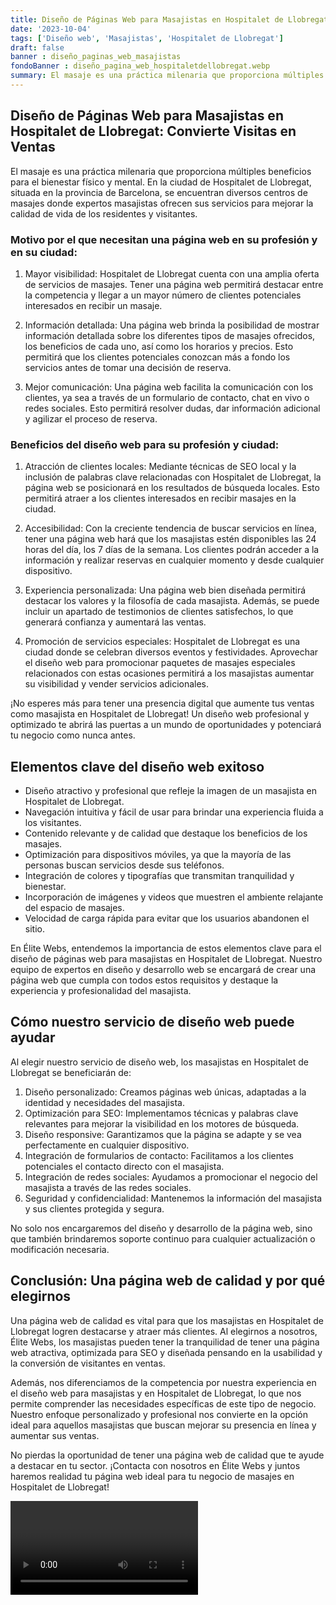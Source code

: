 ```yaml
---
title: Diseño de Páginas Web para Masajistas en Hospitalet de Llobregat
date: '2023-10-04'
tags: ['Diseño web', 'Masajistas', 'Hospitalet de Llobregat']
draft: false
banner : diseño_paginas_web_masajistas
fondoBanner : diseño_pagina_web_hospitaletdellobregat.webp
summary: El masaje es una práctica milenaria que proporciona múltiples beneficios para el bienestar físico y mental. En la ciudad de Hospitalet de Llobregat, situada en la provincia de Barcelona, se encuentran diversos centros de masajes donde expertos masajistas ofrecen sus servicios para mejorar la calidad de vida de los residentes y visitantes.
---
```


## Diseño de Páginas Web para Masajistas en Hospitalet de Llobregat: Convierte Visitas en Ventas

El masaje es una práctica milenaria que proporciona múltiples beneficios para el bienestar físico y mental. En la ciudad de Hospitalet de Llobregat, situada en la provincia de Barcelona, se encuentran diversos centros de masajes donde expertos masajistas ofrecen sus servicios para mejorar la calidad de vida de los residentes y visitantes.

### Motivo por el que necesitan una página web en su profesión y en su ciudad:

1. Mayor visibilidad: Hospitalet de Llobregat cuenta con una amplia oferta de servicios de masajes. Tener una página web permitirá destacar entre la competencia y llegar a un mayor número de clientes potenciales interesados en recibir un masaje.

2. Información detallada: Una página web brinda la posibilidad de mostrar información detallada sobre los diferentes tipos de masajes ofrecidos, los beneficios de cada uno, así como los horarios y precios. Esto permitirá que los clientes potenciales conozcan más a fondo los servicios antes de tomar una decisión de reserva.

3. Mejor comunicación: Una página web facilita la comunicación con los clientes, ya sea a través de un formulario de contacto, chat en vivo o redes sociales. Esto permitirá resolver dudas, dar información adicional y agilizar el proceso de reserva.

### Beneficios del diseño web para su profesión y ciudad:

1. Atracción de clientes locales: Mediante técnicas de SEO local y la inclusión de palabras clave relacionadas con Hospitalet de Llobregat, la página web se posicionará en los resultados de búsqueda locales. Esto permitirá atraer a los clientes interesados en recibir masajes en la ciudad.

2. Accesibilidad: Con la creciente tendencia de buscar servicios en línea, tener una página web hará que los masajistas estén disponibles las 24 horas del día, los 7 días de la semana. Los clientes podrán acceder a la información y realizar reservas en cualquier momento y desde cualquier dispositivo.

3. Experiencia personalizada: Una página web bien diseñada permitirá destacar los valores y la filosofía de cada masajista. Además, se puede incluir un apartado de testimonios de clientes satisfechos, lo que generará confianza y aumentará las ventas.

4. Promoción de servicios especiales: Hospitalet de Llobregat es una ciudad donde se celebran diversos eventos y festividades. Aprovechar el diseño web para promocionar paquetes de masajes especiales relacionados con estas ocasiones permitirá a los masajistas aumentar su visibilidad y vender servicios adicionales.

¡No esperes más para tener una presencia digital que aumente tus ventas como masajista en Hospitalet de Llobregat! Un diseño web profesional y optimizado te abrirá las puertas a un mundo de oportunidades y potenciará tu negocio como nunca antes.

<GifSeo />

<Cta />

## Elementos clave del diseño web exitoso

- Diseño atractivo y profesional que refleje la imagen de un masajista en Hospitalet de Llobregat.
- Navegación intuitiva y fácil de usar para brindar una experiencia fluida a los visitantes.
- Contenido relevante y de calidad que destaque los beneficios de los masajes.
- Optimización para dispositivos móviles, ya que la mayoría de las personas buscan servicios desde sus teléfonos.
- Integración de colores y tipografías que transmitan tranquilidad y bienestar.
- Incorporación de imágenes y videos que muestren el ambiente relajante del espacio de masajes.
- Velocidad de carga rápida para evitar que los usuarios abandonen el sitio.

En Élite Webs, entendemos la importancia de estos elementos clave para el diseño de páginas web para masajistas en Hospitalet de Llobregat. Nuestro equipo de expertos en diseño y desarrollo web se encargará de crear una página web que cumpla con todos estos requisitos y destaque la experiencia y profesionalidad del masajista.

## Cómo nuestro servicio de diseño web puede ayudar

Al elegir nuestro servicio de diseño web, los masajistas en Hospitalet de Llobregat se beneficiarán de:

1. Diseño personalizado: Creamos páginas web únicas, adaptadas a la identidad y necesidades del masajista.
2. Optimización para SEO: Implementamos técnicas y palabras clave relevantes para mejorar la visibilidad en los motores de búsqueda.
3. Diseño responsive: Garantizamos que la página se adapte y se vea perfectamente en cualquier dispositivo.
4. Integración de formularios de contacto: Facilitamos a los clientes potenciales el contacto directo con el masajista.
5. Integración de redes sociales: Ayudamos a promocionar el negocio del masajista a través de las redes sociales.
6. Seguridad y confidencialidad: Mantenemos la información del masajista y sus clientes protegida y segura.

No solo nos encargaremos del diseño y desarrollo de la página web, sino que también brindaremos soporte continuo para cualquier actualización o modificación necesaria.

## Conclusión: Una página web de calidad y por qué elegirnos

Una página web de calidad es vital para que los masajistas en Hospitalet de Llobregat logren destacarse y atraer más clientes. Al elegirnos a nosotros, Élite Webs, los masajistas pueden tener la tranquilidad de tener una página web atractiva, optimizada para SEO y diseñada pensando en la usabilidad y la conversión de visitantes en ventas.

Además, nos diferenciamos de la competencia por nuestra experiencia en el diseño web para masajistas y en Hospitalet de Llobregat, lo que nos permite comprender las necesidades específicas de este tipo de negocio. Nuestro enfoque personalizado y profesional nos convierte en la opción ideal para aquellos masajistas que buscan mejorar su presencia en línea y aumentar sus ventas.

No pierdas la oportunidad de tener una página web de calidad que te ayude a destacar en tu sector. ¡Contacta con nosotros en Élite Webs y juntos haremos realidad tu página web ideal para tu negocio de masajes en Hospitalet de Llobregat!

<Video />

<CtaBot job='Masajistas' city='Hospitalet de Llobregat'/>

<Gmaps query='Hospitalet de Llobregat+españa+maps' />